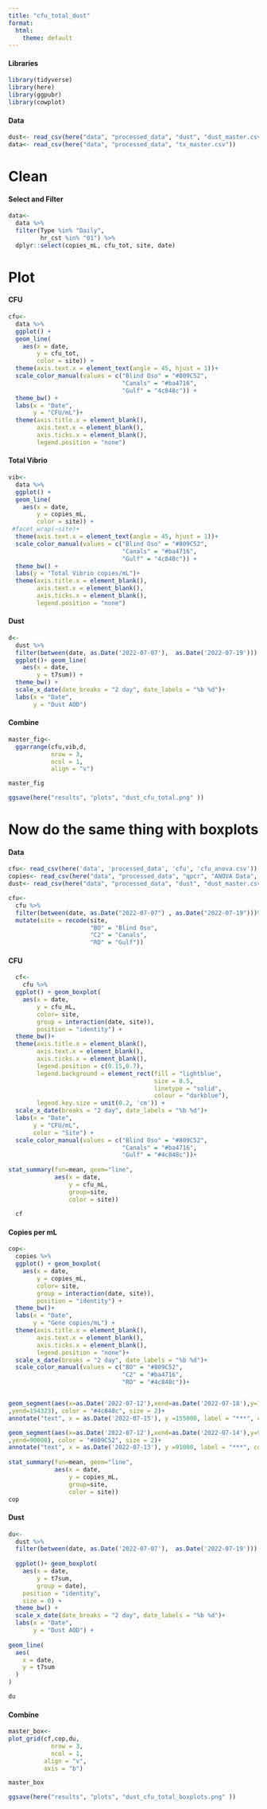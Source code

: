```yaml
---
title: "cfu_total_dust"
format:
  html:
    theme: default
---
```


#### Libraries

```r
library(tidyverse)
library(here)
library(ggpubr)
library(cowplot)
```

#### Data

```r
dust<- read_csv(here("data", "processed_data", "dust", "dust_master.csv"))
data<- read_csv(here("data", "processed_data", "tx_master.csv"))
```

# Clean

#### Select and Filter

```r
data<-
  data %>%
  filter(Type %in% "Daily",
         hr_cst %in% "01") %>%
  dplyr::select(copies_mL, cfu_tot, site, date)
```

# Plot

#### CFU

```r
cfu<-
  data %>%
  ggplot() + 
  geom_line(
    aes(x = date,
        y = cfu_tot,
        color = site)) +
  theme(axis.text.x = element_text(angle = 45, hjust = 1))+
  scale_color_manual(values = c("Blind Oso" = "#809C52",
                                "Canals" = "#ba4716",
                                "Gulf" = "4c848c")) +
  theme_bw() +
  labs(x = "Date",
       y = "CFU/mL")+
  theme(axis.title.x = element_blank(),
        axis.text.x = element_blank(),
        axis.ticks.x = element_blank(),
        legend.position = "none")
```

#### Total Vibrio

```r
vib<-
  data %>%
  ggplot() + 
  geom_line(
    aes(x = date,
        y = copies_mL,
        color = site)) +
 #facet_wrap(~site)+
  theme(axis.text.x = element_text(angle = 45, hjust = 1))+
  scale_color_manual(values = c("Blind Oso" = "#809C52",
                                "Canals" = "#ba4716",
                                "Gulf" = "4c848c")) +
  theme_bw() +
  labs(y = "Total Vibrio copies/mL")+
  theme(axis.title.x = element_blank(),
        axis.text.x = element_blank(),
        axis.ticks.x = element_blank(),
        legend.position = "none")
```

#### Dust

```r
d<- 
  dust %>%
  filter(between(date, as.Date('2022-07-07'),  as.Date('2022-07-19'))) %>%
  ggplot()+ geom_line(
    aes(x = date,
        y = t7sum)) +
  theme_bw() +
  scale_x_date(date_breaks = "2 day", date_labels = "%b %d")+
  labs(x = "Date",
       y = "Dust AOD")
```

#### Combine

```r
master_fig<-
  ggarrange(cfu,vib,d,
            nrow = 3,
            ncol = 1,
            align = "v")

master_fig

ggsave(here("results", "plots", "dust_cfu_total.png" ))
```

# Now do the same thing with boxplots

#### Data

```r
cfu<- read_csv(here('data', 'processed_data', 'cfu', 'cfu_anova.csv'))
copies<- read_csv(here("data", "processed_data", "qpcr", "ANOVA Data", "total_vibrio"))
dust<- read_csv(here("data", "processed_data", "dust", "dust_master.csv"))

```

```r
cfu<-
  cfu %>%
  filter(between(date, as.Date("2022-07-07") , as.Date("2022-07-19")))%>%
  mutate(site = recode(site, 
                       "BO" = "Blind Oso",
                       "C2" = "Canals",
                       "RD" = "Gulf"))
```

#### CFU

```r
  cf<-
    cfu %>%
  ggplot() + geom_boxplot(
    aes(x = date,
        y = cfu_mL,
        color= site,
        group = interaction(date, site)),
        position = "identity") +
  theme_bw()+
  theme(axis.title.x = element_blank(),
        axis.text.x = element_blank(),
        axis.ticks.x = element_blank(),
        legend.position = c(0.15,0.7),
        legend.background = element_rect(fill = "lightblue",
                                         size = 0.5,
                                         linetype = "solid",
                                         colour = "darkblue"),
        legend.key.size = unit(0.2, 'cm')) +
  scale_x_date(breaks = "2 day", date_labels = "%b %d")+
  labs(x = "Date",
       y = "CFU/mL",
       color = "Site") +
  scale_color_manual(values = c("Blind Oso" = "#809C52",
                                "Canals" = "#ba4716",
                                "Gulf" = "#4c848c"))+
    
stat_summary(fun=mean, geom="line", 
             aes(x = date, 
                 y = cfu_mL,
                 group=site, 
                 color = site))  
  
  cf
```

#### Copies per mL

```r
cop<-
  copies %>%
  ggplot() + geom_boxplot(
    aes(x = date,
        y = copies_mL,
        color= site,
        group = interaction(date, site)),
        position = "identity") +
  theme_bw()+
  labs(x = "Date",
       y = "Gene copies/mL") +
  theme(axis.title.x = element_blank(),
        axis.text.x = element_blank(),
        axis.ticks.x = element_blank(),
        legend.position = "none")+
  scale_x_date(breaks = "2 day", date_labels = "%b %d")+
  scale_color_manual(values = c("BO" = "#809C52",
                                "C2" = "#ba4716",
                                "RD" = "#4c848c"))+


geom_segment(aes(x=as.Date('2022-07-12'),xend=as.Date('2022-07-18'),y=154323
,yend=154323), color = "#4c848c", size = 2)+
annotate("text", x = as.Date('2022-07-15'), y =155000, label = "***", color = "#4c848c", fontface="bold", size = 7)+

geom_segment(aes(x=as.Date('2022-07-12'),xend=as.Date('2022-07-14'),y=90000
,yend=90000), color = "#809C52", size = 2)+
annotate("text", x = as.Date('2022-07-13'), y =91000, label = "***", color = "#809C52", fontface="bold", size = 7)+
  
stat_summary(fun=mean, geom="line", 
             aes(x = date, 
                 y = copies_mL,
                 group=site, 
                 color = site)) 
cop
```

#### Dust

```r
du<- 
  dust %>%
  filter(between(date, as.Date('2022-07-07'),  as.Date('2022-07-19'))) %>%
  
  ggplot()+ geom_boxplot(
    aes(x = date,
        y = t7sum,
        group = date), 
    position = "identity",
    size = 0) +
  theme_bw() +
  scale_x_date(date_breaks = "2 day", date_labels = "%b %d")+
  labs(x = "Date",
       y = "Dust AOD") +
  
geom_line(
  aes(
    x = date,
    y = t7sum
  )
)

du
```

#### Combine

```r
master_box<-
plot_grid(cf,cop,du,
            nrow = 3,
            ncol = 1,
          align = "v",
          axis = "b")

master_box

ggsave(here("results", "plots", "dust_cfu_total_boxplots.png" ))
```

